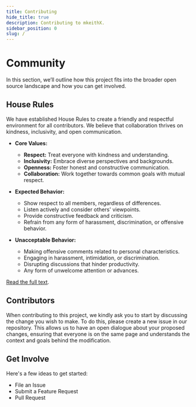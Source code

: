 ```yaml
---
title: Contributing
hide_title: true
description: Contributing to mkeithX.
sidebar_position: 0
slug: /
---
```


<!-- import Contributing from "@site/../CONTRIBUTING.md"; -->

<!-- <Contributing /> -->

# Community 

In this section, we’ll outline how this project fits into the broader open source landscape and how you can get involved.

## House Rules

We have established House Rules to create a friendly and respectful environment for all contributors. We believe that collaboration thrives on kindness, inclusivity, and open communication.

- **Core Values:**
  - **Respect:** Treat everyone with kindness and understanding.
  - **Inclusivity:** Embrace diverse perspectives and backgrounds.
  - **Openness:** Foster honest and constructive communication.
  - **Collaboration:** Work together towards common goals with mutual respect.

- **Expected Behavior:**
  - Show respect to all members, regardless of differences.
  - Listen actively and consider others' viewpoints.
  - Provide constructive feedback and criticism.
  - Refrain from any form of harassment, discrimination, or offensive behavior.

- **Unacceptable Behavior:**
  - Making offensive comments related to personal characteristics.
  - Engaging in harassment, intimidation, or discrimination.
  - Disrupting discussions that hinder productivity.
  - Any form of unwelcome attention or advances.

[Read the full text](https://github.com/mkeithX/mkeithx.github.io/blob/main/CODE_OF_CONDUCT.md).

## Contributors

When contributing to this project, we kindly ask you to start by discussing the change you wish to make. To do this, please create a new issue in our repository. This allows us to have an open dialogue about your proposed changes, ensuring that everyone is on the same page and understands the context and goals behind the modification.


## Get Involve
Here's a few ideas to get started:

- File an Issue
- Submit a Feature Request
- Pull Request